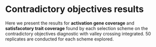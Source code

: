 # Contradictory objectives results

Here we present the results for **activation gene coverage** and **satisfacotory trait coverage** found by each selection scheme on the contradictory objectives diagnostic with valley crossing integrated.
50 replicates are conducted for each scheme explored.